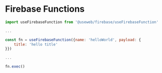 # Firebase Functions

```js
import useFirebaseFunction from '@useweb/firebase/useFirebaseFunction'

...

const fn = useFirebaseFunction({name: 'helloWorld', payload: {
    title: 'hello title'
}})

...

fn.exec()
```
